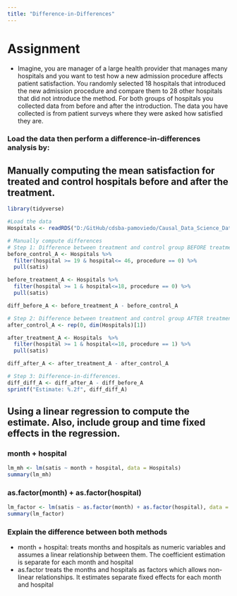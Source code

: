 ```yaml
---
title: "Difference-in-Differences"
---
```


#  Assignment 

*  Imagine, you are manager of a large health provider that manages many hospitals and you want to test how a new admission procedure affects patient satisfaction. You randomly selected 18 hospitals that introduced the new admission procedure and compare them to 28 other hospitals that did not introduce the method. For both groups of hospitals you collected data from before and after the introduction. The data you have collected is from patient surveys where they were asked how satisfied they are.

###  Load the data then perform a difference-in-differences analysis by:

##  Manually computing the mean satisfaction for treated and control hospitals before and after the treatment. 

```r

library(tidyverse)

#Load the data 
Hospitals <- readRDS("D:/GitHub/cdsba-pamoviedo/Causal_Data_Science_Data/hospdd.rds")

# Manually compute differences
# Step 1: Difference between treatment and control group BEFORE treatment
before_control_A <- Hospitals %>%
  filter(hospital >= 19 & hospital<= 46, procedure == 0) %>% 
  pull(satis)

before_treatment_A <- Hospitals %>%
  filter(hospital >= 1 & hospital<=18, procedure == 0) %>% 
  pull(satis)

diff_before_A <- before_treatment_A - before_control_A

# Step 2: Difference between treatment and control group AFTER treatment
after_control_A <- rep(0, dim(Hospitals)[1])

after_treatment_A <- Hospitals  %>%
  filter(hospital >= 1 & hospital<=18, procedure == 1) %>% 
  pull(satis)

diff_after_A <- after_treatment_A - after_control_A

# Step 3: Difference-in-differences.
diff_diff_A <- diff_after_A - diff_before_A
sprintf("Estimate: %.2f", diff_diff_A)

```

##  Using a linear regression to compute the estimate. Also, include group and time fixed effects in the regression. 

### month + hospital
```r
lm_mh <- lm(satis ~ month + hospital, data = Hospitals)
summary(lm_mh)
```

### as.factor(month) + as.factor(hospital)
```r
lm_factor <- lm(satis ~ as.factor(month) + as.factor(hospital), data = Hospitals)
summary(lm_factor)
```

### Explain the difference between both methods

*  month + hospital: treats months and hospitals as numeric variables and assumes a linear relationship between them. The coefficient estimation is separate for each month and hospital
*  as.factor treats the months and hospitals as factors which allows non-linear relationships. It estimates separate fixed effects for each month and hospital